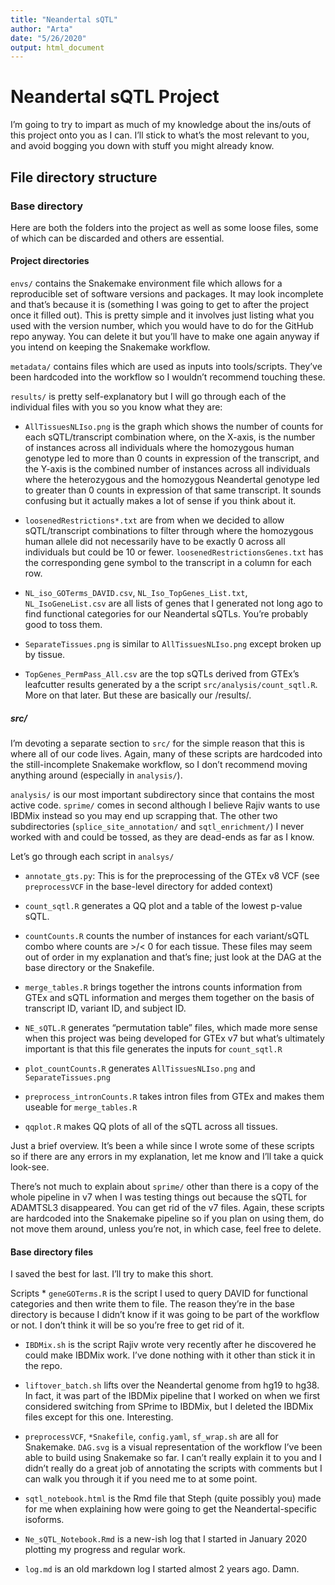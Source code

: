 ```yaml
---
title: "Neandertal sQTL"
author: "Arta"
date: "5/26/2020"
output: html_document
---
```


# Neandertal sQTL Project

I'm going to try to impart as much of my knowledge about the ins/outs of this project onto you as I can. I'll stick to what's the most relevant to you, and avoid bogging you down with stuff you might already know.

## File directory structure

### Base directory

Here are both the folders into the project as well as some loose files, some of which can be discarded and others are essential.

#### Project directories

`envs/` contains the Snakemake environment file which allows for a reproducible set of software versions and packages. It may look incomplete and that's because it is (something I was going to get to after the project once it filled out). This is pretty simple and it involves just listing what you used with the version number, which you would have to do for the GitHub repo anyway. You can delete it but you'll have to make one again anyway if you intend on keeping the Snakemake workflow.

`metadata/` contains files which are used as inputs into tools/scripts. They've been hardcoded into the workflow so I wouldn't recommend touching these.

`results/` is pretty self-explanatory but I will go through each of the individual files with you so you know what they are:

* `AllTissuesNLIso.png` is the graph which shows the number of counts for each sQTL/transcript combination where, on the X-axis, is the number of instances across all individuals where the homozygous human genotype led to more than 0 counts in expression of the transcript, and the Y-axis is the combined number of instances across all individuals where the heterozygous and the homozygous Neandertal genotype led to greater than 0 counts in expression of that same transcript. It sounds confusing but it actually makes a lot of sense if you think about it.

* `loosenedRestrictions*.txt` are from when we decided to allow sQTL/transcript combinations to filter through where the homozygous human allele did not necessarily have to be exactly 0 across all individuals but could be 10 or fewer. `loosenedRestrictionsGenes.txt` has the corresponding gene symbol to the transcript in a column for each row.

* `NL_iso_GOTerms_DAVID.csv`, `NL_Iso_TopGenes_List.txt`, `NL_IsoGeneList.csv` are all lists of genes that I generated not long ago to find functional categories for our Neandertal sQTLs. You're probably good to toss them. 

* `SeparateTissues.png` is similar to `AllTissuesNLIso.png` except broken up by tissue.

* `TopGenes_PermPass_All.csv` are the top sQTLs derived from GTEx's leafcutter results generated by a the script `src/analysis/count_sqtl.R`. More on that later. But these are basically our /results/. 

##### src/

I'm devoting a separate section to `src/` for the simple reason that this is where all of our code lives. Again, many of these scripts are hardcoded into the still-incomplete Snakemake workflow, so I don't recommend moving anything around (especially in `analysis/`). 

`analysis/` is our most important subdirectory since that contains the most active code. `sprime/` comes in second although I believe Rajiv wants to use IBDMix instead so you may end up scrapping that. The other two subdirectories (`splice_site_annotation/` and `sqtl_enrichment/`) I never worked with and could be tossed, as they are dead-ends as far as I know.

Let's go through each script in `analsys/`

* `annotate_gts.py`: This is for the preprocessing of the GTEx v8 VCF (see `preprocessVCF` in the base-level directory for added context)

* `count_sqtl.R` generates a QQ plot and a table of the lowest p-value sQTL. 

* `countCounts.R` counts the number of instances for each variant/sQTL combo where counts are >/< 0 for each tissue. These files may seem out of order in my explanation and that's fine; just look at the DAG at the base directory or the Snakefile.

* `merge_tables.R` brings together the introns counts information from GTEx and sQTL information and merges them together on the basis of transcript ID, variant ID, and subject ID. 

* `NE_sQTL.R` generates "permutation table" files, which made more sense when this project was being developed for GTEx v7 but what's ultimately important is that this file generates the inputs for `count_sqtl.R`

* `plot_countCounts.R` generates `AllTissuesNLIso.png` and `SeparateTissues.png`

* `preprocess_intronCounts.R` takes intron files from GTEx and makes them useable for `merge_tables.R`

* `qqplot.R` makes QQ plots of all of the sQTL across all tissues.

Just a brief overview. It's been a while since I wrote some of these scripts so if there are any errors in my explanation, let me know and I'll take a quick look-see. 

There's not much to explain about `sprime/` other than there is a copy of the whole pipeline in v7 when I was testing things out because the sQTL for ADAMTSL3 disappeared. You can get rid of the v7 files. Again, these scripts are hardcoded into the Snakemake pipeline so if you plan on using them, do not move them around, unless you're not, in which case, feel free to delete.

#### Base directory files

I saved the best for last. I'll try to make this short. 

Scripts
* `geneGOTerms.R` is the script I used to query DAVID for functional categories and then write them to file. The reason they're in the base directory is because I didn't know if it was going to be part of the workflow or not. I don't think it will be so you're free to get rid of it.

* `IBDMix.sh` is the script Rajiv wrote very recently after he discovered he could make IBDMix work. I've done nothing with it other than stick it in the repo.

* `liftover_batch.sh` lifts over the Neandertal genome from hg19 to hg38. In fact, it was part of the IBDMix pipeline that I worked on when we first considered switching from SPrime to IBDMix, but I deleted the IBDMix files except for this one. Interesting. 

* `preprocessVCF`, `*Snakefile`, `config.yaml`, `sf_wrap.sh` are all for Snakemake. `DAG.svg` is a visual representation of the workflow I've been able to build using Snakemake so far. I can't really explain it to you and I didn't really do a great job of annotating the scripts with comments but I can walk you through it if you need me to at some point. 

* `sqtl_notebook.html` is the Rmd file that Steph (quite possibly you) made for me when explaining how were going to get the Neandertal-specific isoforms.

* `Ne_sQTL_Notebook.Rmd` is a new-ish log that I started in January 2020 plotting my progress and regular work.

* `log.md` is an old markdown log I started almost 2 years ago. Damn.